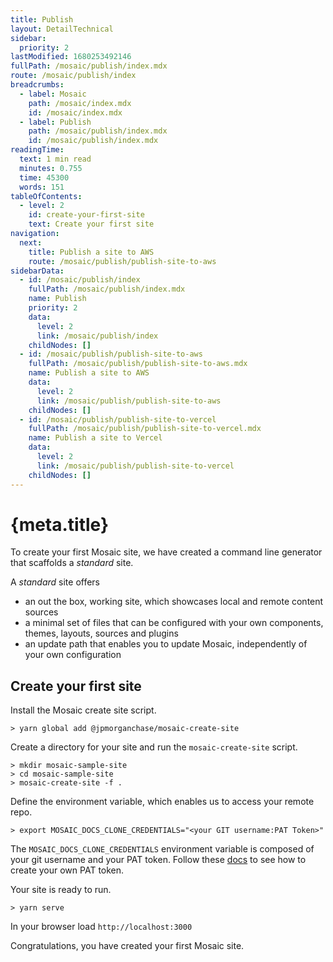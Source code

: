 ```yaml
---
title: Publish
layout: DetailTechnical
sidebar:
  priority: 2
lastModified: 1680253492146
fullPath: /mosaic/publish/index.mdx
route: /mosaic/publish/index
breadcrumbs:
  - label: Mosaic
    path: /mosaic/index.mdx
    id: /mosaic/index.mdx
  - label: Publish
    path: /mosaic/publish/index.mdx
    id: /mosaic/publish/index.mdx
readingTime:
  text: 1 min read
  minutes: 0.755
  time: 45300
  words: 151
tableOfContents:
  - level: 2
    id: create-your-first-site
    text: Create your first site
navigation:
  next:
    title: Publish a site to AWS
    route: /mosaic/publish/publish-site-to-aws
sidebarData:
  - id: /mosaic/publish/index
    fullPath: /mosaic/publish/index.mdx
    name: Publish
    priority: 2
    data:
      level: 2
      link: /mosaic/publish/index
    childNodes: []
  - id: /mosaic/publish/publish-site-to-aws
    fullPath: /mosaic/publish/publish-site-to-aws.mdx
    name: Publish a site to AWS
    data:
      level: 2
      link: /mosaic/publish/publish-site-to-aws
    childNodes: []
  - id: /mosaic/publish/publish-site-to-vercel
    fullPath: /mosaic/publish/publish-site-to-vercel.mdx
    name: Publish a site to Vercel
    data:
      level: 2
      link: /mosaic/publish/publish-site-to-vercel
    childNodes: []
---
```

# {meta.title}

To create your first Mosaic site, we have created a command line generator that scaffolds a *standard* site.

A *standard* site offers

*   an out the box, working site, which showcases local and remote content sources
*   a minimal set of files that can be configured with your own components, themes, layouts, sources and plugins
*   an update path that enables you to update Mosaic, independently of your own configuration

## Create your first site

Install the Mosaic create site script.

```
> yarn global add @jpmorganchase/mosaic-create-site
```

Create a directory for your site and run the `mosaic-create-site` script.

```
> mkdir mosaic-sample-site
> cd mosaic-sample-site
> mosaic-create-site -f .
```

Define the environment variable, which enables us to access your remote repo.

```
> export MOSAIC_DOCS_CLONE_CREDENTIALS="<your GIT username:PAT Token>"
```

The `MOSAIC_DOCS_CLONE_CREDENTIALS` environment variable is composed of your git username and your PAT token.
Follow these [docs](https://docs.github.com/en/enterprise-server@3.4/authentication/keeping-your-account-and-data-secure/creating-a-personal-access-token) to see how to create your own PAT token.

Your site is ready to run.

```
> yarn serve
```

In your browser load `http://localhost:3000`

Congratulations, you have created your first Mosaic site.
